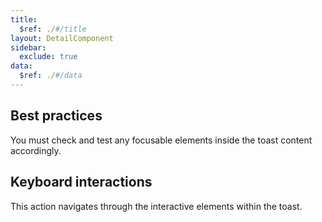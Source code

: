 ```yaml
---
title:
  $ref: ./#/title
layout: DetailComponent
sidebar:
  exclude: true
data:
  $ref: ./#/data
---
```


## Best practices

You must check and test any focusable elements inside the toast content accordingly.

## Keyboard interactions

<KeyboardControls>
<KeyboardControl keyOrCombos="Tab / Tab + Shift">

This action navigates through the interactive elements within the toast.

</KeyboardControl>
</KeyboardControls>
